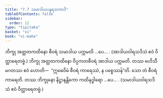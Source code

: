 ```yaml
---
title: "7.7 သမာဒါယပန္နရသကာဒိ"
tableOfContents: false
sidebar:
  order: 12
type: "tipitaka"
basket: "vi"
book: "vi-maha"
---
```



<DynamicBreadcrumb />

<Division number="316" book="vi-maha">

<Paragraph number="1446" book="vi-maha">
ဘိက္ခု အတ္ထတကထိနော စီဝရံ သမာဒါယ ပက္ကမတိ …ပေ… .

</Paragraph>
</Division>

<Paragraph number="1447" type="center" book="vi-maha">
(အာဒါယဝါရသဒိသံ ဧဝံ ဝိတ္ထာရေတဗ္ဗံ.)


</Paragraph>

<Paragraph number="1448" book="vi-maha">
ဘိက္ခု အတ္ထတကထိနော ဝိပ္ပကတစီဝရံ အာဒါယ ပက္ကမတိ. တဿ ဗဟိသီမဂတဿ ဧဝံ ဟောတိ—  “ဣဓေဝိမံ စီဝရံ ကာရေဿံ, န ပစ္စေဿန်”တိ. သော တံ စီဝရံ ကာရေတိ. တဿ ဘိက္ခုနော နိဋ္ဌာနန္တိကော ကထိနုဒ္ဓါရော …ပေ… .

</Paragraph>

<Paragraph number="1449" type="center" book="vi-maha">
(သမာဒါယဝါရသဒိသံ ဧဝံ ဝိတ္ထာရေတဗ္ဗံ.)
</Paragraph>